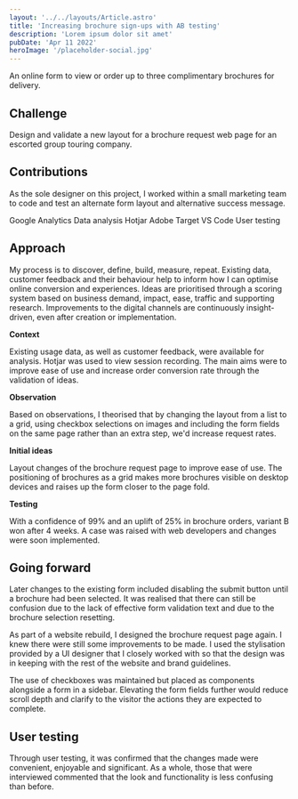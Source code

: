 ```yaml
---
layout: '../../layouts/Article.astro'
title: 'Increasing brochure sign-ups with AB testing'
description: 'Lorem ipsum dolor sit amet'
pubDate: 'Apr 11 2022'
heroImage: '/placeholder-social.jpg'
---
```


An online form to view or order up to three complimentary brochures for delivery.

## Challenge
Design and validate a new layout for a brochure request web page for an escorted group touring company.

## Contributions
As the sole designer on this project, I worked within a small marketing team to code and test an alternate form layout and alternative success message.

Google Analytics
Data analysis
Hotjar
Adobe Target
VS Code
User testing

## Approach
My process is to discover, define, build, measure, repeat. Existing data, customer feedback and their behaviour help to inform how I can optimise online conversion and experiences. Ideas are prioritised through a scoring system based on business demand, impact, ease, traffic and supporting research. Improvements to the digital channels are continuously insight-driven, even after creation or implementation.

**Context**

Existing usage data, as well as customer feedback, were available for analysis. Hotjar was used to view session recording. The main aims were to improve ease of use and increase order conversion rate through the validation of ideas.

**Observation**

Based on observations, I theorised that by changing the layout from a list to a grid, using checkbox selections on images and including the form fields on the same page rather than an extra step, we'd increase request rates.

**Initial ideas**

Layout changes of the brochure request page to improve ease of use. The positioning of brochures as a grid makes more brochures visible on desktop devices and raises up the form closer to the page fold.

**Testing**

With a confidence of 99% and an uplift of 25% in brochure orders, variant B won after 4 weeks. A case was raised with web developers and changes were soon implemented.

## Going forward
Later changes to the existing form included disabling the submit button until a brochure had been selected. It was realised that there can still be confusion due to the lack of effective form validation text and due to the brochure selection resetting.

As part of a website rebuild, I designed the brochure request page again. I knew there were still some improvements to be made. I used the stylisation provided by a UI designer that I closely worked with so that the design was in keeping with the rest of the website and brand guidelines.

The use of checkboxes was maintained but placed as components alongside a form in a sidebar. Elevating the form fields further would reduce scroll depth and clarify to the visitor the actions they are expected to complete.

## User testing
Through user testing, it was confirmed that the changes made were convenient, enjoyable and significant. As a whole, those that were interviewed commented that the look and functionality is less confusing than before.